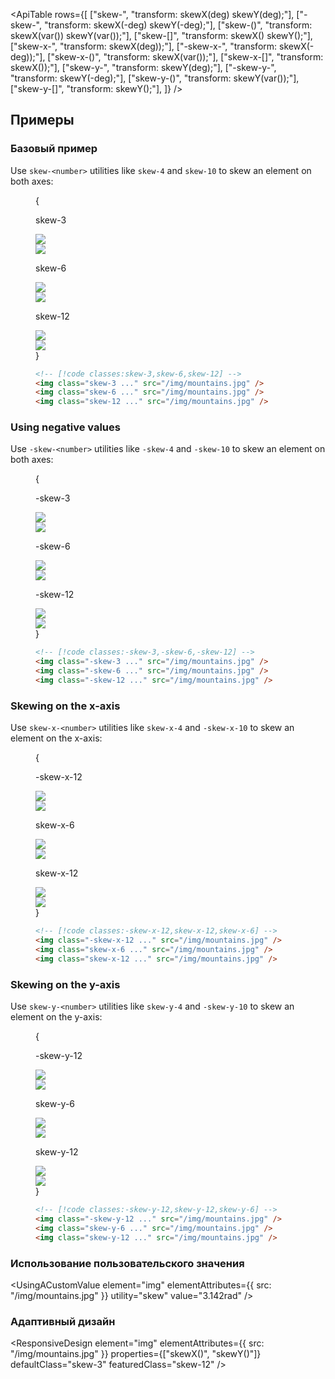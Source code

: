 

<ApiTable
  rows={[
    ["skew-<number>", "transform: skewX(<number>deg) skewY(<number>deg);"],
    ["-skew-<number>", "transform: skewX(-<number>deg) skewY(-<number>deg);"],
    ["skew-(<custom-property>)", "transform: skewX(var(<custom-property>)) skewY(var(<custom-property>));"],
    ["skew-[<value>]", "transform: skewX(<value>) skewY(<value>);"],
    ["skew-x-<number>", "transform: skewX(<number>deg));"],
    ["-skew-x-<number>", "transform: skewX(-<number>deg));"],
    ["skew-x-(<custom-property>)", "transform: skewX(var(<custom-property>));"],
    ["skew-x-[<value>]", "transform: skewX(<value>));"],
    ["skew-y-<number>", "transform: skewY(<number>deg);"],
    ["-skew-y-<number>", "transform: skewY(-<number>deg);"],
    ["skew-y-(<custom-property>)", "transform: skewY(var(<custom-property>));"],
    ["skew-y-[<value>]", "transform: skewY(<value>);"],
  ]}
/>

## Примеры

### Базовый пример

Use `skew-<number>` utilities like `skew-4` and `skew-10` to skew an element on both axes:

<Figure>

<Example>
  {
    <div className="flex scroll-p-8 overflow-scroll sm:block sm:overflow-visible">
      <div className="flex shrink-0 items-center justify-around gap-12 p-8 font-mono font-bold sm:gap-4">
        <div className="flex shrink-0 flex-col items-center">
          <p className="mb-9 text-center font-mono text-sm font-medium text-gray-500 dark:text-gray-400">skew-3</p>
          <div className="relative">
            <div className="absolute inset-0">
              <img
                className="size-24 rounded-lg object-cover opacity-25"
                src="https://images.unsplash.com/photo-1554629947-334ff61d85dc?ixid=MnwxMjA3fDB8MHxwaG90by1wYWdlfHx8fGVufDB8fHx8&ixlib=rb-1.2.1&auto=format&fit=crop&w=1000&h=1000&q=90"
              />
            </div>
            <div className="relative z-10 skew-3">
              <img
                className="size-24 rounded-lg object-cover shadow-xl"
                src="https://images.unsplash.com/photo-1554629947-334ff61d85dc?ixid=MnwxMjA3fDB8MHxwaG90by1wYWdlfHx8fGVufDB8fHx8&ixlib=rb-1.2.1&auto=format&fit=crop&w=1000&h=1000&q=90"
              />
              <div className="absolute inset-0 rounded-lg ring-1 ring-black/10 ring-inset"></div>
            </div>
          </div>
        </div>
        <div className="flex shrink-0 flex-col items-center">
          <p className="mb-9 text-center font-mono text-sm font-medium text-gray-500 dark:text-gray-400">skew-6</p>
          <div className="relative">
            <div className="absolute inset-0">
              <img
                className="size-24 rounded-lg object-cover opacity-25"
                src="https://images.unsplash.com/photo-1554629947-334ff61d85dc?ixid=MnwxMjA3fDB8MHxwaG90by1wYWdlfHx8fGVufDB8fHx8&ixlib=rb-1.2.1&auto=format&fit=crop&w=1000&h=1000&q=90"
              />
            </div>
            <div className="relative z-10 skew-6">
              <img
                className="size-24 rounded-lg object-cover shadow-xl"
                src="https://images.unsplash.com/photo-1554629947-334ff61d85dc?ixid=MnwxMjA3fDB8MHxwaG90by1wYWdlfHx8fGVufDB8fHx8&ixlib=rb-1.2.1&auto=format&fit=crop&w=1000&h=1000&q=90"
              />
              <div className="absolute inset-0 rounded-lg ring-1 ring-black/10 ring-inset"></div>
            </div>
          </div>
        </div>
        <div className="flex shrink-0 flex-col items-center">
          <p className="mb-9 text-center font-mono text-sm font-medium text-gray-500 dark:text-gray-400">skew-12</p>
          <div className="relative">
            <div className="absolute inset-0">
              <img
                className="size-24 rounded-lg object-cover opacity-25"
                src="https://images.unsplash.com/photo-1554629947-334ff61d85dc?ixid=MnwxMjA3fDB8MHxwaG90by1wYWdlfHx8fGVufDB8fHx8&ixlib=rb-1.2.1&auto=format&fit=crop&w=1000&h=1000&q=90"
              />
            </div>
            <div className="relative z-10 skew-12">
              <img
                className="size-24 rounded-lg object-cover shadow-xl"
                src="https://images.unsplash.com/photo-1554629947-334ff61d85dc?ixid=MnwxMjA3fDB8MHxwaG90by1wYWdlfHx8fGVufDB8fHx8&ixlib=rb-1.2.1&auto=format&fit=crop&w=1000&h=1000&q=90"
              />
              <div className="absolute inset-0 rounded-lg ring-1 ring-black/10 ring-inset"></div>
            </div>
          </div>
        </div>
      </div>
    </div>
  }
</Example>

```html
<!-- [!code classes:skew-3,skew-6,skew-12] -->
<img class="skew-3 ..." src="/img/mountains.jpg" />
<img class="skew-6 ..." src="/img/mountains.jpg" />
<img class="skew-12 ..." src="/img/mountains.jpg" />
```

</Figure>

### Using negative values

Use `-skew-<number>` utilities like `-skew-4` and `-skew-10` to skew an element on both axes:

<Figure>

<Example>
  {
    <div className="flex scroll-p-8 overflow-scroll sm:block sm:overflow-visible">
      <div className="flex shrink-0 items-center justify-around gap-12 p-8 font-mono font-bold sm:gap-4">
        <div className="flex shrink-0 flex-col items-center">
          <p className="mb-9 text-center font-mono text-sm font-medium text-gray-500 dark:text-gray-400">-skew-3</p>
          <div className="relative">
            <div className="absolute inset-0">
              <img
                className="size-24 rounded-lg object-cover opacity-25"
                src="https://images.unsplash.com/photo-1554629947-334ff61d85dc?ixid=MnwxMjA3fDB8MHxwaG90by1wYWdlfHx8fGVufDB8fHx8&ixlib=rb-1.2.1&auto=format&fit=crop&w=1000&h=1000&q=90"
              />
            </div>
            <div className="relative z-10 -skew-3">
              <img
                className="size-24 rounded-lg object-cover shadow-xl"
                src="https://images.unsplash.com/photo-1554629947-334ff61d85dc?ixid=MnwxMjA3fDB8MHxwaG90by1wYWdlfHx8fGVufDB8fHx8&ixlib=rb-1.2.1&auto=format&fit=crop&w=1000&h=1000&q=90"
              />
              <div className="absolute inset-0 rounded-lg ring-1 ring-black/10 ring-inset"></div>
            </div>
          </div>
        </div>
        <div className="flex shrink-0 flex-col items-center">
          <p className="mb-9 text-center font-mono text-sm font-medium text-gray-500 dark:text-gray-400">-skew-6</p>
          <div className="relative">
            <div className="absolute inset-0">
              <img
                className="size-24 rounded-lg object-cover opacity-25"
                src="https://images.unsplash.com/photo-1554629947-334ff61d85dc?ixid=MnwxMjA3fDB8MHxwaG90by1wYWdlfHx8fGVufDB8fHx8&ixlib=rb-1.2.1&auto=format&fit=crop&w=1000&h=1000&q=90"
              />
            </div>
            <div className="relative z-10 -skew-6">
              <img
                className="size-24 rounded-lg object-cover shadow-xl"
                src="https://images.unsplash.com/photo-1554629947-334ff61d85dc?ixid=MnwxMjA3fDB8MHxwaG90by1wYWdlfHx8fGVufDB8fHx8&ixlib=rb-1.2.1&auto=format&fit=crop&w=1000&h=1000&q=90"
              />
              <div className="absolute inset-0 rounded-lg ring-1 ring-black/10 ring-inset"></div>
            </div>
          </div>
        </div>
        <div className="flex shrink-0 flex-col items-center">
          <p className="mb-9 text-center font-mono text-sm font-medium text-gray-500 dark:text-gray-400">-skew-12</p>
          <div className="relative">
            <div className="absolute inset-0">
              <img
                className="size-24 rounded-lg object-cover opacity-25"
                src="https://images.unsplash.com/photo-1554629947-334ff61d85dc?ixid=MnwxMjA3fDB8MHxwaG90by1wYWdlfHx8fGVufDB8fHx8&ixlib=rb-1.2.1&auto=format&fit=crop&w=1000&h=1000&q=90"
              />
            </div>
            <div className="relative z-10 -skew-12">
              <img
                className="size-24 rounded-lg object-cover shadow-xl"
                src="https://images.unsplash.com/photo-1554629947-334ff61d85dc?ixid=MnwxMjA3fDB8MHxwaG90by1wYWdlfHx8fGVufDB8fHx8&ixlib=rb-1.2.1&auto=format&fit=crop&w=1000&h=1000&q=90"
              />
              <div className="absolute inset-0 rounded-lg ring-1 ring-black/10 ring-inset"></div>
            </div>
          </div>
        </div>
      </div>
    </div>
  }
</Example>

```html
<!-- [!code classes:-skew-3,-skew-6,-skew-12] -->
<img class="-skew-3 ..." src="/img/mountains.jpg" />
<img class="-skew-6 ..." src="/img/mountains.jpg" />
<img class="-skew-12 ..." src="/img/mountains.jpg" />
```

</Figure>

### Skewing on the x-axis

Use `skew-x-<number>` utilities like `skew-x-4` and `-skew-x-10` to skew an element on the x-axis:

<Figure>

<Example>
  {
    <div className="flex scroll-p-8 overflow-scroll sm:block sm:overflow-visible">
      <div className="flex shrink-0 items-center justify-around gap-12 p-8 font-mono font-bold sm:gap-4">
        <div className="flex shrink-0 flex-col items-center">
          <p className="mb-9 text-center font-mono text-sm font-medium text-gray-500 dark:text-gray-400">-skew-x-12</p>
          <div className="relative">
            <div className="absolute inset-0">
              <img
                className="size-24 rounded-lg object-cover opacity-25"
                src="https://images.unsplash.com/photo-1554629947-334ff61d85dc?ixid=MnwxMjA3fDB8MHxwaG90by1wYWdlfHx8fGVufDB8fHx8&ixlib=rb-1.2.1&auto=format&fit=crop&w=1000&h=1000&q=90"
              />
            </div>
            <div className="relative z-10 -skew-x-12">
              <img
                className="size-24 rounded-lg object-cover shadow-xl"
                src="https://images.unsplash.com/photo-1554629947-334ff61d85dc?ixid=MnwxMjA3fDB8MHxwaG90by1wYWdlfHx8fGVufDB8fHx8&ixlib=rb-1.2.1&auto=format&fit=crop&w=1000&h=1000&q=90"
              />
              <div className="absolute inset-0 rounded-lg ring-1 ring-black/10 ring-inset"></div>
            </div>
          </div>
        </div>
        <div className="flex shrink-0 flex-col items-center">
          <p className="mb-9 text-center font-mono text-sm font-medium text-gray-500 dark:text-gray-400">skew-x-6</p>
          <div className="relative">
            <div className="absolute inset-0">
              <img
                className="size-24 rounded-lg object-cover opacity-25"
                src="https://images.unsplash.com/photo-1554629947-334ff61d85dc?ixid=MnwxMjA3fDB8MHxwaG90by1wYWdlfHx8fGVufDB8fHx8&ixlib=rb-1.2.1&auto=format&fit=crop&w=1000&h=1000&q=90"
              />
            </div>
            <div className="relative z-10 skew-x-6">
              <img
                className="size-24 rounded-lg object-cover shadow-xl"
                src="https://images.unsplash.com/photo-1554629947-334ff61d85dc?ixid=MnwxMjA3fDB8MHxwaG90by1wYWdlfHx8fGVufDB8fHx8&ixlib=rb-1.2.1&auto=format&fit=crop&w=1000&h=1000&q=90"
              />
              <div className="absolute inset-0 rounded-lg ring-1 ring-black/10 ring-inset"></div>
            </div>
          </div>
        </div>
        <div className="flex shrink-0 flex-col items-center">
          <p className="mb-9 text-center font-mono text-sm font-medium text-gray-500 dark:text-gray-400">skew-x-12</p>
          <div className="relative">
            <div className="absolute inset-0">
              <img
                className="size-24 rounded-lg object-cover opacity-25"
                src="https://images.unsplash.com/photo-1554629947-334ff61d85dc?ixid=MnwxMjA3fDB8MHxwaG90by1wYWdlfHx8fGVufDB8fHx8&ixlib=rb-1.2.1&auto=format&fit=crop&w=1000&h=1000&q=90"
              />
            </div>
            <div className="relative z-10 skew-x-12">
              <img
                className="size-24 rounded-lg object-cover shadow-xl"
                src="https://images.unsplash.com/photo-1554629947-334ff61d85dc?ixid=MnwxMjA3fDB8MHxwaG90by1wYWdlfHx8fGVufDB8fHx8&ixlib=rb-1.2.1&auto=format&fit=crop&w=1000&h=1000&q=90"
              />
              <div className="absolute inset-0 rounded-lg ring-1 ring-black/10 ring-inset"></div>
            </div>
          </div>
        </div>
      </div>
    </div>
  }
</Example>

```html
<!-- [!code classes:-skew-x-12,skew-x-12,skew-x-6] -->
<img class="-skew-x-12 ..." src="/img/mountains.jpg" />
<img class="skew-x-6 ..." src="/img/mountains.jpg" />
<img class="skew-x-12 ..." src="/img/mountains.jpg" />
```

</Figure>

### Skewing on the y-axis

Use `skew-y-<number>` utilities like `skew-y-4` and `-skew-y-10` to skew an element on the y-axis:

<Figure>

<Example>
  {
    <div className="flex scroll-p-8 overflow-scroll sm:block sm:overflow-visible">
      <div className="flex shrink-0 items-center justify-around gap-12 p-8 font-mono font-bold sm:gap-4">
        <div className="flex shrink-0 flex-col items-center">
          <p className="mb-9 text-center font-mono text-sm font-medium text-gray-500 dark:text-gray-400">-skew-y-12</p>
          <div className="relative">
            <div className="absolute inset-0">
              <img
                className="size-24 rounded-lg object-cover opacity-25"
                src="https://images.unsplash.com/photo-1554629947-334ff61d85dc?ixid=MnwxMjA3fDB8MHxwaG90by1wYWdlfHx8fGVufDB8fHx8&ixlib=rb-1.2.1&auto=format&fit=crop&w=1000&h=1000&q=90"
              />
            </div>
            <div className="relative z-10 -skew-y-12">
              <img
                className="size-24 rounded-lg object-cover shadow-xl"
                src="https://images.unsplash.com/photo-1554629947-334ff61d85dc?ixid=MnwxMjA3fDB8MHxwaG90by1wYWdlfHx8fGVufDB8fHx8&ixlib=rb-1.2.1&auto=format&fit=crop&w=1000&h=1000&q=90"
              />
              <div className="absolute inset-0 rounded-lg ring-1 ring-black/10 ring-inset"></div>
            </div>
          </div>
        </div>
        <div className="flex shrink-0 flex-col items-center">
          <p className="mb-9 text-center font-mono text-sm font-medium text-gray-500 dark:text-gray-400">skew-y-6</p>
          <div className="relative">
            <div className="absolute inset-0">
              <img
                className="size-24 rounded-lg object-cover opacity-25"
                src="https://images.unsplash.com/photo-1554629947-334ff61d85dc?ixid=MnwxMjA3fDB8MHxwaG90by1wYWdlfHx8fGVufDB8fHx8&ixlib=rb-1.2.1&auto=format&fit=crop&w=1000&h=1000&q=90"
              />
            </div>
            <div className="relative z-10 skew-y-6">
              <img
                className="size-24 rounded-lg object-cover shadow-xl"
                src="https://images.unsplash.com/photo-1554629947-334ff61d85dc?ixid=MnwxMjA3fDB8MHxwaG90by1wYWdlfHx8fGVufDB8fHx8&ixlib=rb-1.2.1&auto=format&fit=crop&w=1000&h=1000&q=90"
              />
              <div className="absolute inset-0 rounded-lg ring-1 ring-black/10 ring-inset"></div>
            </div>
          </div>
        </div>
        <div className="flex shrink-0 flex-col items-center">
          <p className="mb-9 text-center font-mono text-sm font-medium text-gray-500 dark:text-gray-400">skew-y-12</p>
          <div className="relative">
            <div className="absolute inset-0">
              <img
                className="size-24 rounded-lg object-cover opacity-25"
                src="https://images.unsplash.com/photo-1554629947-334ff61d85dc?ixid=MnwxMjA3fDB8MHxwaG90by1wYWdlfHx8fGVufDB8fHx8&ixlib=rb-1.2.1&auto=format&fit=crop&w=1000&h=1000&q=90"
              />
            </div>
            <div className="relative z-10 skew-y-12">
              <img
                className="size-24 rounded-lg object-cover shadow-xl"
                src="https://images.unsplash.com/photo-1554629947-334ff61d85dc?ixid=MnwxMjA3fDB8MHxwaG90by1wYWdlfHx8fGVufDB8fHx8&ixlib=rb-1.2.1&auto=format&fit=crop&w=1000&h=1000&q=90"
              />
              <div className="absolute inset-0 rounded-lg ring-1 ring-black/10 ring-inset"></div>
            </div>
          </div>
        </div>
      </div>
    </div>
  }
</Example>

```html
<!-- [!code classes:-skew-y-12,skew-y-12,skew-y-6] -->
<img class="-skew-y-12 ..." src="/img/mountains.jpg" />
<img class="skew-y-6 ..." src="/img/mountains.jpg" />
<img class="skew-y-12 ..." src="/img/mountains.jpg" />
```

</Figure>

### Использование пользовательского значения

<UsingACustomValue element="img" elementAttributes={{ src: "/img/mountains.jpg" }} utility="skew" value="3.142rad" />

### Адаптивный дизайн

<ResponsiveDesign
  element="img"
  elementAttributes={{ src: "/img/mountains.jpg" }}
  properties={["skewX()", "skewY()"]}
  defaultClass="skew-3"
  featuredClass="skew-12"
/>
